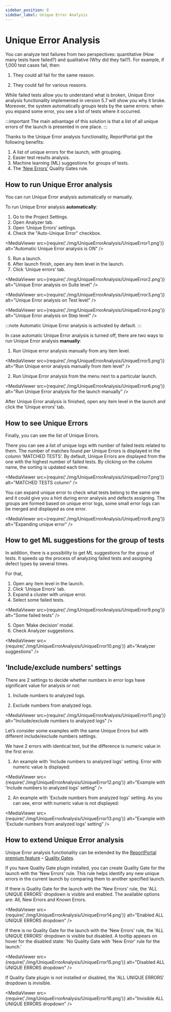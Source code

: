 ```yaml
---
sidebar_position: 8
sidebar_label: Unique Error Analysis
---
```


# Unique Error Analysis

You can analyze test failures from two perspectives: quantitative (How many tests have failed?) and qualitative (Why did they fail?). For example, if 1,000 test cases fail, then:

1. They could all fail for the same reason.

2. They could fail for various reasons.

While failed tests allow you to understand what is broken, Unique Error analysis functionality implemented in version 5.7 will show you why it broke. Moreover, the system automatically groups tests by the same errors: when you expand some error, you see a list of tests where it occurred.

:::important
The main advantage of this solution is that a list of all unique errors of the launch is presented in one place.
:::

Thanks to the Unique Error analysis functionality, ReportPortal got the following benefits:

1. A list of unique errors for the launch, with grouping.
2. Easier test results analysis.
3. Machine learning (ML) suggestions for groups of tests.
4. The [‘New Errors’](/quality-gates/QualityRulesConfiguration/#new-errors-in-the-run) Quality Gates rule.

## How to run Unique Error analysis

You can run Unique Error analysis automatically or manually.

To run Unique Error analysis **automatically**:

1. Go to the Project Settings.
2. Open Analyzer tab.
3. Open ‘Unique Errors’ settings.
4. Check the "Auto-Unique Error" checkbox.

<MediaViewer src={require('./img/UniqueErrorAnalysis/UniqueError1.png')} alt="Automatic Unique Error analysis is ON" />

5. Run a launch.
6. After launch finish, open any item level in the launch.
7. Click ‘Unique errors’ tab.

<MediaViewer src={require('./img/UniqueErrorAnalysis/UniqueError2.png')} alt="Unique Error analysis on Suite level" />

<MediaViewer src={require('./img/UniqueErrorAnalysis/UniqueError3.png')} alt="Unique Error analysis on Test level" />

<MediaViewer src={require('./img/UniqueErrorAnalysis/UniqueError4.png')} alt="Unique Error analysis on Step level" />

:::note
Automatic Unique Error analysis is activated by default.
:::

In case automatic Unique Error analysis is turned off, there are two ways to run Unique Error analysis **manually**:

1. Run Unique error analysis manually from any item level.

<MediaViewer src={require('./img/UniqueErrorAnalysis/UniqueError5.png')} alt="Run Unique error analysis manually from item level" />

2. Run Unique Error analysis from the menu next to a particular launch.

<MediaViewer src={require('./img/UniqueErrorAnalysis/UniqueError6.png')} alt="Run Unique Error analysis for the launch manually" />

After Unique Error analysis is finished, open any item level in the launch and click the ‘Unique errors’ tab.

## How to see Unique Errors

Finally, you can see the list of Unique Errors.

There you can see a list of unique logs with number of failed tests related to them. The number of matches found per Unique Errors is displayed in the column ‘MATCHED TESTS’. By default, Unique Errors are displayed from the one with the highest number of failed tests. By clicking on the column name, the sorting is updated each time.

<MediaViewer src={require('./img/UniqueErrorAnalysis/UniqueError7.png')} alt="MATCHED TESTS column" />

You can expand unique error to check what tests belong to the same one and it could give you a hint during error analysis and defects assigning. The groups are formed based on unique error logs, some small error logs can be merged and displayed as one error.

<MediaViewer src={require('./img/UniqueErrorAnalysis/UniqueError8.png')} alt="Expanding unique error" />

## How to get ML suggestions for the group of tests

In addition, there is a possibility to get ML suggestions for the group of tests. It speeds up the process of analyzing failed tests and assigning defect types by several times.

For that,

1. Open any item level in the launch.
2. Click ‘Unique Errors’ tab.
3. Expand a cluster with unique error.
4. Select some failed tests.

<MediaViewer src={require('./img/UniqueErrorAnalysis/UniqueError9.png')} alt="Some failed tests" />

5. Open ‘Make decision’ modal.
6. Check Analyzer suggestions.

<MediaViewer src={require('./img/UniqueErrorAnalysis/UniqueError10.png')} alt="Analyzer suggestions" />

<MediaViewer src="https://youtu.be/fVdpuDWI3vU" alt="Video of Unique Error Analysis in our test results reporting service" type="video" />

## 'Include/exclude numbers' settings

There are 2 settings to decide whether numbers in error logs have significant value for analysis or not:

1. Include numbers to analyzed logs.

2. Exclude numbers from analyzed logs.

<MediaViewer src={require('./img/UniqueErrorAnalysis/UniqueError11.png')} alt="Include/exclude numbers to analyzed logs" />

Let’s consider some examples with the same Unique Errors but with different include/exclude numbers settings.

We have 2 errors with identical text, but the difference is numeric value in the first error.

1. An example with 'Include numbers to analyzed logs' setting. Error with numeric value is displayed:

<MediaViewer src={require('./img/UniqueErrorAnalysis/UniqueError12.png')} alt="Example with 'Include numbers to analyzed logs' setting" />

2. An example with 'Exclude numbers from analyzed logs' setting. As you can see, error with numeric value is not displayed:

<MediaViewer src={require('./img/UniqueErrorAnalysis/UniqueError13.png')} alt="Example with 'Exclude numbers from analyzed logs' setting" />

## How to extend Unique Error analysis

Unique Error analysis functionality can be extended by the [ReportPortal premium feature](https://reportportal.io/pricing/saas) – [Quality Gates](/quality-gates/).

If you have Quality Gate plugin installed, you can create Quality Gate for the launch with the 'New Errors' rule. This rule helps identify any new unique errors in the current launch by comparing them to another specified launch.

If there is Quality Gate for the launch with the 'New Errors' rule, the 'ALL UNIQUE ERRORS' dropdown is visible and enabled. The available options are: All, New Errors and Known Errors.

<MediaViewer src={require('./img/UniqueErrorAnalysis/UniqueError14.png')} alt="Enabled ALL UNIQUE ERRORS dropdown" />

If there is no Quality Gate for the launch with the 'New Errors' rule, the 'ALL UNIQUE ERRORS' dropdown is visible but disabled. A tooltip appears on hover for the disabled state: 'No Quality Gate with 'New Error' rule for the launch.'

<MediaViewer src={require('./img/UniqueErrorAnalysis/UniqueError15.png')} alt="Disabled ALL UNIQUE ERRORS dropdown" />

If Quality Gate plugin is not installed or disabled, the 'ALL UNIQUE ERRORS' dropdown is invisible.

<MediaViewer src={require('./img/UniqueErrorAnalysis/UniqueError16.png')} alt="Invisible ALL UNIQUE ERRORS dropdown" />
